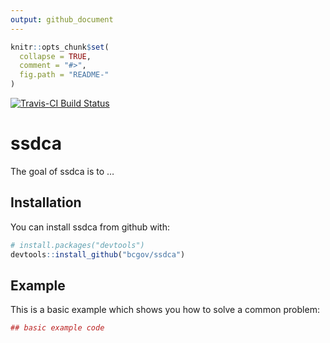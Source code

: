 ```yaml
---
output: github_document
---
```


<!-- README.md is generated from README.Rmd. Please edit that file -->

```r
knitr::opts_chunk$set(
  collapse = TRUE,
  comment = "#>",
  fig.path = "README-"
)
```

[![Travis-CI Build Status](https://travis-ci.org/bcgov/ssdca.svg?branch=master)](https://travis-ci.org/bcgov/ssdca)

# ssdca

The goal of ssdca is to ...

## Installation

You can install ssdca from github with:

```r
# install.packages("devtools")
devtools::install_github("bcgov/ssdca")
```

## Example

This is a basic example which shows you how to solve a common problem:

```r
## basic example code
```
